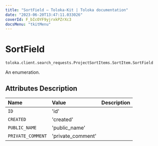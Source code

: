 ```yaml
---
title: "SortField — Toloka-Kit | Toloka documentation"
date: "2023-06-20T13:47:11.033026"
coverId: F_bIcOYF9yjrxkPZrXc3
docsMenu: "tkitMenu"
---
```


# SortField

`toloka.client.search_requests.ProjectSortItems.SortItem.SortField`

An enumeration.

## Attributes Description

| Name | Value | Description |
| :------| :-----------| :----------| 
`ID`|'id'|
`CREATED`|'created'|
`PUBLIC_NAME`|'public_name'|
`PRIVATE_COMMENT`|'private_comment'|